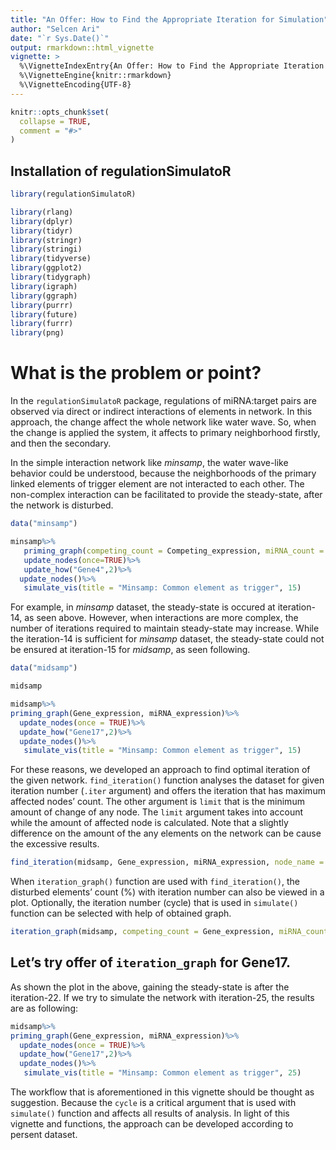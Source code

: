 ```yaml
---
title: "An Offer: How to Find the Appropriate Iteration for Simulation"
author: "Selcen Ari"
date: "`r Sys.Date()`"
output: rmarkdown::html_vignette
vignette: >
  %\VignetteIndexEntry{An Offer: How to Find the Appropriate Iteration for Simulation}
  %\VignetteEngine{knitr::rmarkdown}
  %\VignetteEncoding{UTF-8}
---
```


```r
knitr::opts_chunk$set(
  collapse = TRUE,
  comment = "#>"
)
```

## Installation of regulationSimulatoR

```r
library(regulationSimulatoR)
```

```r
library(rlang)
library(dplyr)
library(tidyr)
library(stringr)
library(stringi)
library(tidyverse)
library(ggplot2)
library(tidygraph)
library(igraph)
library(ggraph)
library(purrr)
library(future)
library(furrr)
library(png)
```


# What is the problem or point?

In the `regulationSimulatoR` package, regulations of miRNA:target pairs are observed via direct or indirect interactions of elements in network. In this approach, the change affect the whole network like water wave. So, when the change is applied the system, it affects to primary neighborhood firstly, and then the secondary. 

In the simple interaction network like *minsamp*, the water wave-like behavior could be understood, because the neighborhoods of the primary linked elements of trigger element are not interacted to each other. The non-complex interaction can be facilitated to provide the steady-state, after the network is disturbed.

```r
data("minsamp")

minsamp%>%
   priming_graph(competing_count = Competing_expression, miRNA_count = miRNA_expression)%>%
   update_nodes(once=TRUE)%>%
   update_how("Gene4",2)%>%
  update_nodes()%>%
   simulate_vis(title = "Minsamp: Common element as trigger", 15)

```

For example, in *minsamp* dataset, the steady-state is occured at iteration-14, as seen above. However, when interactions are more complex, the number of iterations required to maintain steady-state may increase. While the iteration-14 is sufficient for *minsamp* dataset, the steady-state could not be ensured at iteration-15 for *midsamp*, as seen following.


```r
data("midsamp")

midsamp

midsamp%>%
priming_graph(Gene_expression, miRNA_expression)%>%
  update_nodes(once = TRUE)%>%
  update_how("Gene17",2)%>%
  update_nodes()%>%
   simulate_vis(title = "Minsamp: Common element as trigger", 15)
```

For these reasons, we developed an approach to  find optimal iteration of the given network. `find_iteration()` function analyses the dataset for given iteration number (`.iter` argument) and offers the iteration that has maximum affected nodes' count. The other argument is `limit` that is the minimum amount of change of any node. The `limit` argument takes into account while the amount of affected node is calculated. Note that a slightly difference on the amount of the any elements on the network can be cause the excessive results.

```r
find_iteration(midsamp, Gene_expression, miRNA_expression, node_name = "Gene2", .iter= 50, how = 2, limit=0)
```

When `iteration_graph()` function are used with `find_iteration()`, the disturbed elements' count (%) with iteration number can also be viewed in a plot. Optionally, the iteration number (cycle) that is used in `simulate()` function can be selected with help of obtained graph.

```r
iteration_graph(midsamp, competing_count = Gene_expression, miRNA_count = miRNA_expression, node_name = "Gene17", .iter= 50, how = 2, limit=0 )
```

## Let's try offer of `iteration_graph` for Gene17.

As shown the plot in the above, gaining the steady-state is after the iteration-22. If we try to simulate the network with iteration-25, the results are as following:

```r
midsamp%>%
priming_graph(Gene_expression, miRNA_expression)%>%
  update_nodes(once = TRUE)%>%
  update_how("Gene17",2)%>%
  update_nodes()%>%
   simulate_vis(title = "Minsamp: Common element as trigger", 25)
```



The workflow that is aforementioned in this vignette should be thought as suggestion. Because the `cycle` is a critical argument that is used with `simulate()` function and affects all results of analysis. In light of this vignette and functions, the approach can be developed according to persent dataset.

